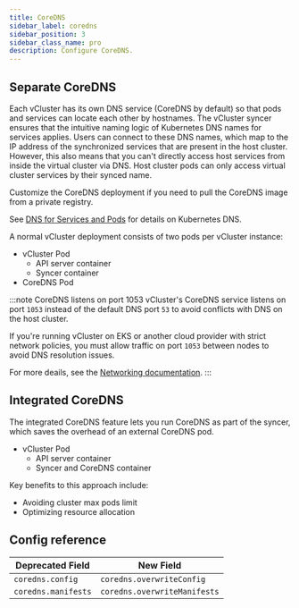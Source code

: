 ```yaml
---
title: CoreDNS
sidebar_label: coredns
sidebar_position: 3
sidebar_class_name: pro
description: Configure CoreDNS.
---
```



<ProAdmonition/>

## Separate CoreDNS

Each vCluster has its own DNS service (CoreDNS by default) so that pods and services can locate each other by hostnames. The vCluster syncer ensures that the intuitive naming logic of Kubernetes DNS names for services applies. Users can connect to these DNS names, which map to the IP address of the synchronized services that are present in the host cluster. However, this also means that you can't directly access host services from inside the virtual cluster via DNS. Host cluster pods can only access virtual cluster services by their synced name. 

Customize the CoreDNS deployment if you need to pull the CoreDNS image from a private registry. 

See [DNS for Services and Pods](https://kubernetes.io/docs/concepts/services-networking/dns-pod-service/) for details on Kubernetes DNS.

A normal vCluster deployment consists of two pods per vCluster instance:

- vCluster Pod
  - API server container
  - Syncer container
- CoreDNS Pod

:::note CoreDNS listens on port 1053
vCluster's CoreDNS service listens on port `1053` instead of the default DNS port `53` to avoid conflicts with DNS on the host cluster.

If you're running vCluster on EKS or another cloud provider with strict network policies, you must allow traffic on port `1053` between nodes to avoid DNS resolution issues.

For more deails, see the [Networking documentation](/platform/administer/clusters/advanced/networking).
:::

## Integrated CoreDNS

The integrated CoreDNS feature lets you run CoreDNS as part of the syncer, which saves the overhead of an external CoreDNS pod. 

- vCluster Pod
  - API server container
  - Syncer and CoreDNS container

Key benefits to this approach include:

- Avoiding cluster max pods limit
- Optimizing resource allocation

## Config reference

| Deprecated Field | New Field |
| ----------------- | ---------------- |
| `coredns.config` | `coredns.overwriteConfig` |
| `coredns.manifests` | `coredns.overwriteManifests` |


<CoreDNS/>

